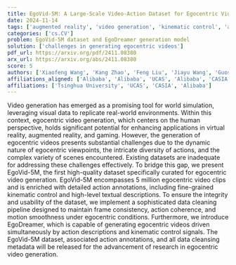 ```yaml
---
title: EgoVid-5M: A Large-Scale Video-Action Dataset for Egocentric Video Generation
date: 2024-11-14
tags: ['augmented reality', 'video generation', 'kinematic control', 'action annotations', 'gaming', 'dataset', 'data cleaning', 'egocentric video generation', 'virtual reality']
categories: ['cs.CV']
problem: EgoVid-5M dataset and EgoDreamer generation model
solution: ['challenges in generating egocentric videos']
pdf_url: https://arxiv.org/pdf/2411.08380
arx_url: https://arxiv.org/abs/2411.08380
score: 5
authors: ['Xiaofeng Wang', 'Kang Zhao', 'Feng Liu', 'Jiayu Wang', 'Guosheng Zhao', 'Xiaoyi Bao', 'Zheng Zhu', 'Yingya Zhang', 'Xingang Wang']
affiliations_aligned: ['Alibaba', 'Alibaba', 'UCAS', 'Alibaba', 'CASIA', 'CASIA', 'Tsinghua University', 'Alibaba', 'CASIA']
affiliations: ['Tsinghua University', 'UCAS', 'CASIA', 'Alibaba']
---
```



Video generation has emerged as a promising tool for world simulation, leveraging visual data to replicate real-world environments. Within this context, egocentric video generation, which centers on the human perspective, holds significant potential for enhancing applications in virtual reality, augmented reality, and gaming. However, the generation of egocentric videos presents substantial challenges due to the dynamic nature of egocentric viewpoints, the intricate diversity of actions, and the complex variety of scenes encountered. Existing datasets are inadequate for addressing these challenges effectively. To bridge this gap, we present EgoVid-5M, the first high-quality dataset specifically curated for egocentric video generation. EgoVid-5M encompasses 5 million egocentric video clips and is enriched with detailed action annotations, including fine-grained kinematic control and high-level textual descriptions. To ensure the integrity and usability of the dataset, we implement a sophisticated data cleaning pipeline designed to maintain frame consistency, action coherence, and motion smoothness under egocentric conditions. Furthermore, we introduce EgoDreamer, which is capable of generating egocentric videos driven simultaneously by action descriptions and kinematic control signals. The EgoVid-5M dataset, associated action annotations, and all data cleansing metadata will be released for the advancement of research in egocentric video generation.